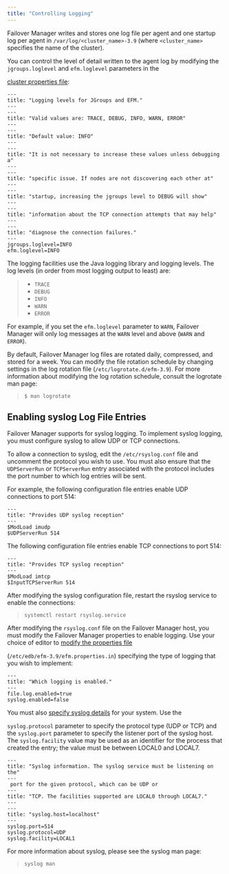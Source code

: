 ```yaml
---
title: "Controlling Logging"
---
```


Failover Manager writes and stores one log file per agent and one startup log per agent in `/var/log/<cluster_name>-3.9` (where `<cluster_name>` specifies the name of the cluster).

You can control the level of detail written to the agent log by modifying the `jgroups.loglevel` and `efm.loglevel` parameters in the

[cluster properties file](loglevel):

``` text
---
title: "Logging levels for JGroups and EFM."
---
---
title: "Valid values are: TRACE, DEBUG, INFO, WARN, ERROR"
---
---
title: "Default value: INFO"
---
---
title: "It is not necessary to increase these values unless debugging a"
---
---
title: "specific issue. If nodes are not discovering each other at"
---
---
title: "startup, increasing the jgroups level to DEBUG will show"
---
---
title: "information about the TCP connection attempts that may help"
---
---
title: "diagnose the connection failures."
---
jgroups.loglevel=INFO
efm.loglevel=INFO
```

The logging facilities use the Java logging library and logging levels. The log levels (in order from most logging output to least) are:

>   - `TRACE`
>   - `DEBUG`
>   - `INFO`
>   - `WARN`
>   - `ERROR`

For example, if you set the `efm.loglevel` parameter to `WARN`, Failover Manager will only log messages at the `WARN` level and above (`WARN` and `ERROR`).

By default, Failover Manager log files are rotated daily, compressed, and stored for a week. You can modify the file rotation schedule by changing settings in the log rotation file (`/etc/logrotate.d/efm-3.9`). For more information about modifying the log rotation schedule, consult the logrotate man page:

> `$ man logrotate`

## Enabling syslog Log File Entries

Failover Manager supports for syslog logging. To implement syslog logging, you must configure syslog to allow UDP or TCP connections.

To allow a connection to syslog, edit the `/etc/rsyslog.conf` file and uncomment the protocol you wish to use. You must also ensure that the `UDPServerRun` or `TCPServerRun` entry associated with the protocol includes the port number to which log entries will be sent.

For example, the following configuration file entries enable UDP connections to port 514:

``` text
---
title: "Provides UDP syslog reception"
---
$ModLoad imudp
$UDPServerRun 514
```

The following configuration file entries enable TCP connections to port 514:

``` text
---
title: "Provides TCP syslog reception"
---
$ModLoad imtcp
$InputTCPServerRun 514
```

After modifying the syslog configuration file, restart the rsyslog service to enable the connections:

> `systemctl restart rsyslog.service`

After modifying the `rsyslog.conf` file on the Failover Manager host, you must modify the Failover Manager properties to enable logging. Use your choice of editor to [modify the properties file](logtype.enabled)

(`/etc/edb/efm-3.9/efm.properties.in`) specifying the type of logging that you wish to implement:

``` text
---
title: "Which logging is enabled."
---
file.log.enabled=true
syslog.enabled=false
```

You must also [specify syslog details](syslog.logging) for your system. Use the

`syslog.protocol` parameter to specify the protocol type (UDP or TCP) and the `syslog.port` parameter to specify the listener port of the syslog host. The `syslog.facility` value may be used as an identifier for the process that created the entry; the value must be between LOCAL0 and LOCAL7.

``` text
---
title: "Syslog information. The syslog service must be listening on the"
---
 port for the given protocol, which can be UDP or
---
title: "TCP. The facilities supported are LOCAL0 through LOCAL7."
---
---
title: "syslog.host=localhost"
---
syslog.port=514
syslog.protocol=UDP
syslog.facility=LOCAL1
```

For more information about syslog, please see the syslog man page:

> `syslog man`
